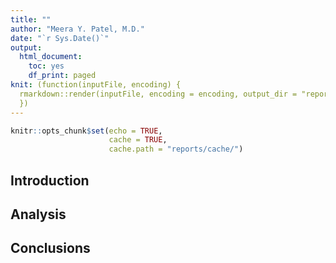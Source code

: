 ```yaml
---
title: ""
author: "Meera Y. Patel, M.D."
date: "`r Sys.Date()`"
output: 
  html_document:  
    toc: yes
    df_print: paged
knit: (function(inputFile, encoding) {
  rmarkdown::render(inputFile, encoding = encoding, output_dir = "reports") 
  })
---
```


```r
knitr::opts_chunk$set(echo = TRUE,
                      cache = TRUE,
                      cache.path = "reports/cache/")
```

## Introduction

## Analysis

## Conclusions
